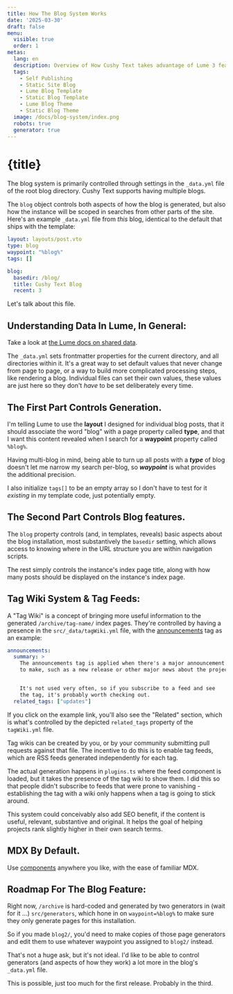 ```yaml
---
title: How The Blog System Works
date: '2025-03-30'
draft: false
menu:
  visible: true
  order: 1
metas:
  lang: en
  description: Overview of How Cushy Text takes advantage of Lume 3 features to create a full-featured, SEO-minded, multi-tenant blog system.
  tags:
    - Self Publishing
    - Static Site Blog
    - Lume Blog Template
    - Static Blog Template
    - Lume Blog Theme
    - Static Blog Theme
  image: /docs/blog-system/index.png
  robots: true
  generator: true
---
```


# {title}

The blog system is primarily controlled through settings in the `_data.yml` file of 
the root blog directory. Cushy Text supports having multiple blogs.

The `blog` object controls both aspects of how the blog is generated, but also how 
the instance will be scoped in searches from other parts of the site. Here's an example
`_data.yml` file from _this_ blog, identical to the default that ships with the template:

```yml
layout: layouts/post.vto
type: blog
waypoint: "%blog%"
tags: []

blog:
  basedir: /blog/
  title: Cushy Text Blog
  recent: 3
```

Let's talk about this file.

## Understanding Data In Lume, In General:

Take a look at [the Lume docs on shared data](https://lume.land/docs/creating-pages/shared-data/).

The `_data.yml` sets frontmatter properties for the current directory, and all
directories within it. It's a great way to set default values that never change 
from page to page, or a way to build more complicated processing steps, like
rendering a blog. Individual files can set their own values, these values are
just here so they don't _have_ to be set deliberately every time.

## The First Part Controls Generation.

I'm telling Lume to use the **layout** I designed for individual blog posts, 
that it should associate the word "blog" with a page property called **type**,
and that I want this content revealed when I search for a **waypoint** property
called `%blog%`.

Having multi-blog in mind, being able to turn up all posts with a ***type*** of 
blog doesn't let me narrow my search per-blog, so ***waypoint*** is what provides
the additional precision.

I also initialize `tags[]` to be an empty array so I don't have to test for it 
_existing_ in my template code, just potentially empty.

## The Second Part Controls Blog features.

The `blog` property controls (and, in templates, reveals) basic aspects about 
the blog installation, most substantively the `basedir` setting, which allows
access to knowing where in the URL structure you are within navigation scripts.

The rest simply controls the instance's index page title, along with how many
posts should be displayed on the instance's index page.

## Tag Wiki System & Tag Feeds:

A "Tag Wiki" is a concept of bringing more useful information to the generated
`/archive/tag-name/` index pages. They're controlled by having a presence in 
the `src/_data/tagWiki.yml` file, with the [announcements](/archive/announcements/)
tag as an example:

```yml
announcements:
  summary: >
    The announcements tag is applied when there's a major announcement
    to make, such as a new release or other major news about the project.


    It's not used very often, so if you subscribe to a feed and see
    the tag, it's probably worth checking out.
  related_tags: ["updates"]
```

If you click on the example link, you'll also see the "Related" section, 
which is what's controlled by the depicted `related_tags` property of the
`tagWiki.yml` file.

Tag wikis can be created by you, or by your community submitting pull 
requests against that file. The incentive to do this is to enable tag 
feeds, which are RSS feeds generated independently for each tag. 

The actual generation happens in `plugins.ts` where the feed component
is loaded, but it takes the presence of the tag wiki to show them. I 
did this so that people didn't subscribe to feeds that were prone to 
vanishing - establishing the tag with a wiki only happens when a tag 
is going to stick around. 

This system could conceivably also add SEO benefit, if the content
is useful, relevant, substantive and original. It helps the goal of 
helping projects rank slightly higher in their own search terms.

## MDX By Default.

Use [components](/docs/components/) anywhere you like, with the ease
of familiar MDX. 

## Roadmap For The Blog Feature:

Right now, `/archive` is hard-coded and generated by two generators in 
(wait for it ...) `src/generators`, which hone in on `waypoint=%blog%`
to make sure they only generate pages for this installation.

So if you made `blog2/`, you'd need to make copies of those page generators
and edit them to use whatever waypoint you assigned to `blog2/` instead.

That's not a huge ask, but it's not ideal. I'd like to be able to control
generators (and aspects of how they work) a lot more in the blog's `_data.yml`
file. 

This is possible, just too much for the first release. Probably in the third.
